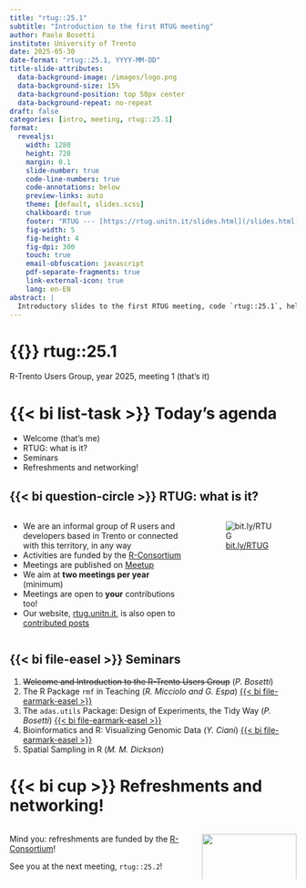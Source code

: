 ```yaml
---
title: "rtug::25.1"
subtitle: "Introduction to the first RTUG meeting"
author: Paolo Bosetti
institute: University of Trento
date: 2025-05-30
date-format: "rtug::25.1, YYYY-MM-DD"
title-slide-attributes:
  data-background-image: /images/logo.png
  data-background-size: 15%
  data-background-position: top 50px center
  data-background-repeat: no-repeat
draft: false
categories: [intro, meeting, rtug::25.1]
format: 
  revealjs:
    width: 1280
    height: 720
    margin: 0.1
    slide-number: true
    code-line-numbers: true
    code-annotations: below
    preview-links: auto
    theme: [default, slides.scss]
    chalkboard: true
    footer: "RTUG --- [https://rtug.unitn.it/slides.html](/slides.html)"
    fig-width: 5
    fig-height: 4
    fig-dpi: 300
    touch: true
    email-obfuscation: javascript
    pdf-separate-fragments: true
    link-external-icon: true
    lang: en-EN
abstract: |
  Introductory slides to the first RTUG meeting, code `rtug::25.1`, held on May 30, 2025.
---
```


# {{<bi info-circle>}} rtug::25.1

R-Trento Users Group, year 2025, meeting 1 (that's it)

# {{< bi list-task >}} Today's agenda

-   Welcome (that's me)
-   RTUG: what is it?
-   Seminars
-   Refreshments and networking!

## {{< bi question-circle >}} RTUG: what is it?

::::: columns
::: {.column width="66%"}
-   We are an informal group of R users and developers based in Trento or connected with this territory, in any way
-   Activities are funded by the [R-Consortium](https://r-consortium.org)
-   Meetings are published on [Meetup](https://www.meetup.com/r-trento-users-group/)
-   We aim at **two meetings per year** (minimum)
-   Meetings are open to **your** contributions too!
-   Our website, [rtug.unitn.it](https://rtug.unitn.it), is also open to [contributed posts](/posts.html)
:::

::: {.column width="34%"}
![[bit.ly/RTUG](https://bit.ly/RTUG)](/images/bit.ly_RTUG.svg)
:::
:::::

## {{< bi file-easel >}} Seminars

1.  ~~Welcome and Introduction to the R-Trento Users Group~~ (*P. Bosetti*)
2.  The R Package `rmf` in Teaching (*R. Micciolo and G. Espa*) [{{< bi file-earmark-easel >}}](/slides/micciolo-espa-25.1)
3.  The `adas.utils` Package: Design of Experiments, the Tidy Way (*P. Bosetti*) [{{< bi file-earmark-easel >}}](/slides/bosetti-25.1)
4.  Bioinformatics and R: Visualizing Genomic Data (*Y. Ciani*) [{{< bi file-earmark-easel >}}](/slides/ciani-25.1.pdf)
5.  Spatial Sampling in R (*M. M. Dickson*)

# {{< bi cup >}} Refreshments and networking!

::::: columns
::: {.column width="60%"}
Mind you: refreshments are funded by the [R-Consortium](https://r-consortium.org)!

See you at the next meeting, `rtug::25.2`!
:::

::: {.column width="30%"}
![](https://r-consortium.org/images/RConsortium_Horizontal_Pantone.webp){width="100%"}
:::
:::::
